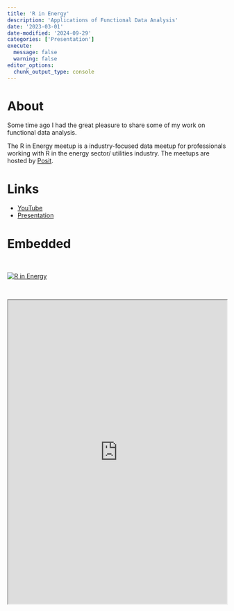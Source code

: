 ```yaml
---
title: 'R in Energy'
description: 'Applications of Functional Data Analysis'
date: '2023-03-01'
date-modified: '2024-09-29'
categories: ['Presentation']
execute: 
  message: false
  warning: false
editor_options: 
  chunk_output_type: console
---
```


# About

Some time ago I had the great pleasure to share some of my work on functional data analysis.

The R in Energy meetup is a industry-focused data meetup for professionals working with R in the energy sector/ utilities industry.
The meetups are hosted by [Posit](https://posit.co/).

# Links

- [YouTube](https://www.youtube.com/watch?v=nA9fVOCD8yM)
- [Presentation](https://docs.google.com/presentation/d/1ONqS4cMa_3MhxtTZ_lVUjgfUUUGNcDwq5aV92ThVItU/edit#slide=id.g11db7e0da8f_0_0)

# Embedded

<br>

[![R in Energy](https://img.youtube.com/vi/nA9fVOCD8yM/0.jpg)](https://www.youtube.com/watch?v=nA9fVOCD8yM)

<br>

::: {=html}
<iframe src="https://docs.google.com/presentation/d/1ONqS4cMa_3MhxtTZ_lVUjgfUUUGNcDwq5aV92ThVItU/edit#slide=id.g11db7e0da8f_0_0" width="100%" height="700px"></iframe>
:::